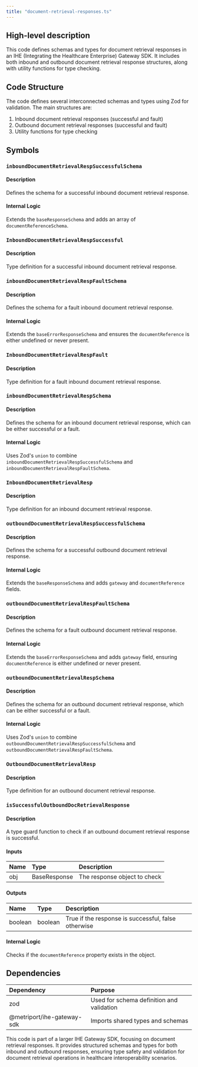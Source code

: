 ```yaml
---
title: "document-retrieval-responses.ts"
---
```


## High-level description
This code defines schemas and types for document retrieval responses in an IHE (Integrating the Healthcare Enterprise) Gateway SDK. It includes both inbound and outbound document retrieval response structures, along with utility functions for type checking.

## Code Structure
The code defines several interconnected schemas and types using Zod for validation. The main structures are:
1. Inbound document retrieval responses (successful and fault)
2. Outbound document retrieval responses (successful and fault)
3. Utility functions for type checking

## Symbols

### `inboundDocumentRetrievalRespSuccessfulSchema`
#### Description
Defines the schema for a successful inbound document retrieval response.

#### Internal Logic
Extends the `baseResponseSchema` and adds an array of `documentReferenceSchema`.

### `InboundDocumentRetrievalRespSuccessful`
#### Description
Type definition for a successful inbound document retrieval response.

### `inboundDocumentRetrievalRespFaultSchema`
#### Description
Defines the schema for a fault inbound document retrieval response.

#### Internal Logic
Extends the `baseErrorResponseSchema` and ensures the `documentReference` is either undefined or never present.

### `InboundDocumentRetrievalRespFault`
#### Description
Type definition for a fault inbound document retrieval response.

### `inboundDocumentRetrievalRespSchema`
#### Description
Defines the schema for an inbound document retrieval response, which can be either successful or a fault.

#### Internal Logic
Uses Zod's `union` to combine `inboundDocumentRetrievalRespSuccessfulSchema` and `inboundDocumentRetrievalRespFaultSchema`.

### `InboundDocumentRetrievalResp`
#### Description
Type definition for an inbound document retrieval response.

### `outboundDocumentRetrievalRespSuccessfulSchema`
#### Description
Defines the schema for a successful outbound document retrieval response.

#### Internal Logic
Extends the `baseResponseSchema` and adds `gateway` and `documentReference` fields.

### `outboundDocumentRetrievalRespFaultSchema`
#### Description
Defines the schema for a fault outbound document retrieval response.

#### Internal Logic
Extends the `baseErrorResponseSchema` and adds `gateway` field, ensuring `documentReference` is either undefined or never present.

### `outboundDocumentRetrievalRespSchema`
#### Description
Defines the schema for an outbound document retrieval response, which can be either successful or a fault.

#### Internal Logic
Uses Zod's `union` to combine `outboundDocumentRetrievalRespSuccessfulSchema` and `outboundDocumentRetrievalRespFaultSchema`.

### `OutboundDocumentRetrievalResp`
#### Description
Type definition for an outbound document retrieval response.

### `isSuccessfulOutboundDocRetrievalResponse`
#### Description
A type guard function to check if an outbound document retrieval response is successful.

#### Inputs
| Name | Type | Description |
|:-----|:-----|:------------|
| obj | BaseResponse | The response object to check |

#### Outputs
| Name | Type | Description |
|:-----|:-----|:------------|
| boolean | boolean | True if the response is successful, false otherwise |

#### Internal Logic
Checks if the `documentReference` property exists in the object.

## Dependencies
| Dependency | Purpose |
|:-----------|:--------|
| zod | Used for schema definition and validation |
| @metriport/ihe-gateway-sdk | Imports shared types and schemas |

This code is part of a larger IHE Gateway SDK, focusing on document retrieval responses. It provides structured schemas and types for both inbound and outbound responses, ensuring type safety and validation for document retrieval operations in healthcare interoperability scenarios.